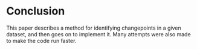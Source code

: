 # Conclusion

This paper describes a method for identifying changepoints in a given dataset, and then goes on to implement it. Many attempts were also made to make the code run faster.
